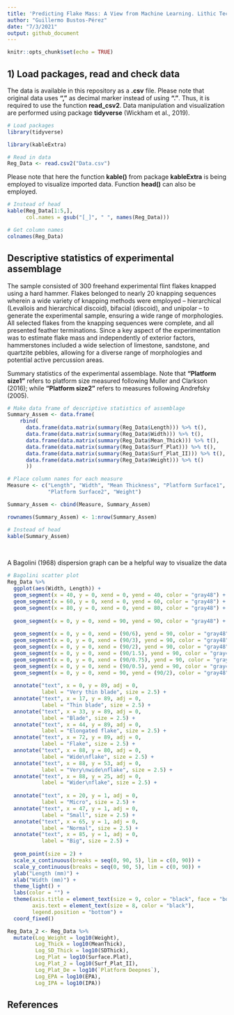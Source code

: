 ```yaml
---
title: 'Predicting Flake Mass: A View from Machine Learning. Lithic Technology'
author: "Guillermo Bustos-Pérez"
date: "7/3/2021"
output: github_document
---
```


```r
knitr::opts_chunk$set(echo = TRUE)
```

## 1) Load packages, read and check data    

The data is available in this repository as a **.csv** file. Please note that original data uses **","** as decimal marker instead of using **"."**. Thus, it is required to use the function **read_csv2**. Data manipulation and visualization are performed using package **tidyverse** (Wickham et al., 2019).   

```r
# Load packages  
library(tidyverse)
```
```r
library(kableExtra)
```

```r
# Read in data
Reg_Data <- read.csv2("Data.csv")
```

Please note that here the function **kable()** from package **kableExtra** is being employed to visualize imported data. Function **head()** can also be employed.

```r
# Instead of head
kable(Reg_Data[1:5,],
      col.names = gsub("[_]", " ", names(Reg_Data)))
```
```r
# Get column names
colnames(Reg_Data)
```
## Descriptive statistics of experimental assemblage   

The sample consisted of 300 freehand experimental flint flakes knapped using a hard hammer. Flakes belonged to nearly 20 knapping sequences wherein a wide variety of knapping methods were employed – hierarchical (Levallois and hierarchical discoid), bifacial (discoid), and unipolar – to generate the experimental sample, ensuring a wide range of morphologies. All selected flakes from the knapping sequences were complete, and all presented feather terminations. Since a key aspect of the experimentation was to estimate flake mass and independently of exterior factors, hammerstones included a wide selection of limestone, sandstone, and quartzite pebbles, allowing for a diverse range of morphologies and potential active percussion areas.

Summary statistics of the experimental assemblage. Note that **"Platform size1"** refers to platform size measured following Muller and Clarkson (2016); while **"Platform size2"** refers to measures following Andrefsky (2005).

```r
# Make data frame of descriptive statistics of assemblage
Summary_Assem <- data.frame(
    rbind(
      data.frame(data.matrix(summary(Reg_Data$Length))) %>% t(),
      data.frame(data.matrix(summary(Reg_Data$Width))) %>% t(),
      data.frame(data.matrix(summary(Reg_Data$Mean_Thick))) %>% t(),
      data.frame(data.matrix(summary(Reg_Data$Surf_Plat))) %>% t(),
      data.frame(data.matrix(summary(Reg_Data$Surf_Plat_II))) %>% t(),
      data.frame(data.matrix(summary(Reg_Data$Weight))) %>% t()
      ))

# Place column names for each measure
Measure <- c("Length", "Width", "Mean Thickness", "Platform Surface1",
             "Platform Surface2", "Weight")

Summary_Assem <- cbind(Measure, Summary_Assem)

rownames(Summary_Assem) <- 1:nrow(Summary_Assem)
```
```r
# Instead of head
kable(Summary_Assem)
```
   
\ 

A Bagolini (1968) dispersion graph can be a helpful way to visualize the data

```r
# Bagolini scatter plot
Reg_Data %>% 
  ggplot(aes(Width, Length)) +
  geom_segment(x = 40, y = 0, xend = 0, yend = 40, color = "gray48") +
  geom_segment(x = 60, y = 0, xend = 0, yend = 60, color = "gray48") +
  geom_segment(x = 80, y = 0, xend = 0, yend = 80, color = "gray48") +
  
  geom_segment(x = 0, y = 0, xend = 90, yend = 90, color = "gray48") +
  
  geom_segment(x = 0, y = 0, xend = (90/6), yend = 90, color = "gray48") +
  geom_segment(x = 0, y = 0, xend = (90/3), yend = 90, color = "gray48") +
  geom_segment(x = 0, y = 0, xend = (90/2), yend = 90, color = "gray48") +
  geom_segment(x = 0, y = 0, xend = (90/1.5), yend = 90, color = "gray48") +
  geom_segment(x = 0, y = 0, xend = (90/0.75), yend = 90, color = "gray48") +
  geom_segment(x = 0, y = 0, xend = (90/0.5), yend = 90, color = "gray48") +
  geom_segment(x = 0, y = 0, xend = 90, yend = (90/2), color = "gray48") +
  
  annotate("text", x = 0, y = 89, adj = 0, 
           label = "Very thin blade", size = 2.5) +
  annotate("text", x = 17, y = 89, adj = 0, 
           label = "Thin blade", size = 2.5) +
  annotate("text", x = 33, y = 89, adj = 0, 
           label = "Blade", size = 2.5) +
  annotate("text", x = 44, y = 89, adj = 0, 
           label = "Elongated flake", size = 2.5) +
  annotate("text", x = 72, y = 89, adj = 0, 
           label = "Flake", size = 2.5) +
  annotate("text", x = 88, y = 80, adj = 0, 
           label = "Wide\nflake", size = 2.5) +
  annotate("text", x = 88, y = 53, adj = 0, 
           label = "Very\nwide\nflake", size = 2.5) +
  annotate("text", x = 88, y = 25, adj = 0, 
           label = "Wider\nflake", size = 2.5) +
  
  annotate("text", x = 20, y = 1, adj = 0, 
           label = "Micro", size = 2.5) +
  annotate("text", x = 47, y = 1, adj = 0, 
           label = "Small", size = 2.5) +
  annotate("text", x = 65, y = 1, adj = 0, 
           label = "Normal", size = 2.5) +
  annotate("text", x = 85, y = 1, adj = 0, 
           label = "Big", size = 2.5) +
  
  geom_point(size = 2) +
  scale_x_continuous(breaks = seq(0, 90, 5), lim = c(0, 90)) +
  scale_y_continuous(breaks = seq(0, 90, 5), lim = c(0, 90)) +
  ylab("Length (mm)") +
  xlab("Width (mm)") +
  theme_light() +
  labs(color = "") +
  theme(axis.title = element_text(size = 9, color = "black", face = "bold"),
        axis.text = element_text(size = 8, color = "black"),
        legend.position = "bottom") +
  coord_fixed() 

```



```r
Reg_Data_2 <- Reg_Data %>% 
  mutate(Log_Weight = log10(Weight),
         Log_Thick = log10(MeanThick),
         Log_SD_Thick = log10(SDThick),
         Log_Plat = log10(Surface.Plat),
         Log_Plat_2 = log10(Surf_Plat_II),
         Log_Plat_De = log10(`Platform Deepnes`),
         Log_EPA = log10(EPA),
         Log_IPA = log10(IPA)) 
```


## References   


